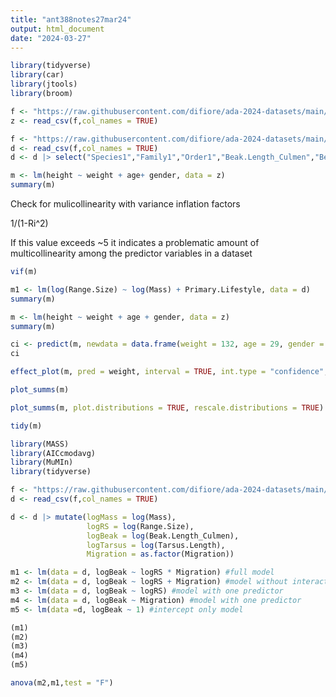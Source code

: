 ```yaml
---
title: "ant388notes27mar24"
output: html_document
date: "2024-03-27"
---
```


```r
library(tidyverse)
library(car)
library(jtools)
library(broom)
```


```r
f <- "https://raw.githubusercontent.com/difiore/ada-2024-datasets/main/zombies.csv"
z <- read_csv(f,col_names = TRUE)
```


```r
f <- "https://raw.githubusercontent.com/difiore/ada-2024-datasets/main/AVONETdataset1.csv"
d <- read_csv(f,col_names = TRUE)
d <- d |> select("Species1","Family1","Order1","Beak.Length_Culmen","Beak.Width","Beak.Depth","Tarsus.Length","Wing.Length","Tail.Length","Mass","Habitat","Migration","Trophic.Level","Trophic.Niche","Min.Latitude","Max.Latitude","Centroid.Latitude","Primary.Lifestyle","Range.Size")
```


```r
m <- lm(height ~ weight + age+ gender, data = z)
summary(m)
```

Check for mulicollinearity with variance inflation factors

1/(1-Ri^2)

If this value exceeds ~5 it indicates a problematic amount of multicollinearity among the predictor variables in a dataset
```r
vif(m)
```

```r
m1 <- lm(log(Range.Size) ~ log(Mass) + Primary.Lifestyle, data = d)
summary(m)
```

```r
m <- lm(height ~ weight + age + gender, data = z)
summary(m)
```

```r
ci <- predict(m, newdata = data.frame(weight = 132, age = 29, gender = "Male"), interval = "confidence", level = 0.95)
ci
```

```r
effect_plot(m, pred = weight, interval = TRUE, int.type = "confidence", int.width = 0.95, plot.points = TRUE)
```
```r
plot_summs(m)
```
```r
plot_summs(m, plot.distributions = TRUE, rescale.distributions = TRUE)
```
```r
tidy(m)
```

```r
library(MASS)
library(AICcmodavg)
library(MuMIn)
library(tidyverse)

f <- "https://raw.githubusercontent.com/difiore/ada-2024-datasets/main/AVONETdataset1.csv"
d <- read_csv(f,col_names = TRUE)

d <- d |> mutate(logMass = log(Mass),
                 logRS = log(Range.Size),
                 logBeak = log(Beak.Length_Culmen),
                 logTarsus = log(Tarsus.Length),
                 Migration = as.factor(Migration))

m1 <- lm(data = d, logBeak ~ logRS * Migration) #full model
m2 <- lm(data = d, logBeak ~ logRS + Migration) #model without interaction term
m3 <- lm(data = d, logBeak ~ logRS) #model with one predictor
m4 <- lm(data = d, logBeak ~ Migration) #model with one predictor
m5 <- lm(data =d, logBeak ~ 1) #intercept only model
```
```r
(m1)
(m2)
(m3)
(m4)
(m5)
```

```r
anova(m2,m1,test = "F")
```


